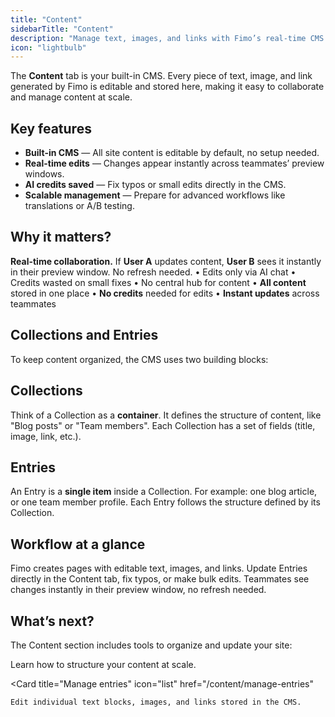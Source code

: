 ```yaml
---
title: "Content"
sidebarTitle: "Content"
description: "Manage text, images, and links with Fimo’s real-time CMS."
icon: "lightbulb"
---
```


The **Content** tab is your built-in CMS. Every piece of text, image, and link generated by Fimo is editable and stored here, making it easy to collaborate and manage content at scale.

## Key features

- **Built-in CMS** — All site content is editable by default, no setup needed.  
- **Real-time edits** — Changes appear instantly across teammates’ preview windows.  
- **AI credits saved** — Fix typos or small edits directly in the CMS.  
- **Scalable management** — Prepare for advanced workflows like translations or A/B testing.  

## Why it matters?

<Tip>
<strong>Real-time collaboration.</strong> If <strong>User A</strong> updates content, <strong>User B</strong> sees it instantly in their preview window. No refresh needed.
</Tip>

<Columns cols={2}>
  <Card title="Without a CMS" icon="ban">
    • Edits only via AI chat  
    • Credits wasted on small fixes  
    • No central hub for content  
  </Card>

  <Card title="With Fimo CMS" icon="check">
    • <strong>All content</strong> stored in one place  
    • <strong>No credits</strong> needed for edits  
    • <strong>Instant updates</strong> across teammates  
  </Card>
</Columns>

## Collections and Entries

To keep content organized, the CMS uses two building blocks:

## <Icon icon="folder-open"/> Collections  
Think of a Collection as a **container**. It defines the structure of content, like "Blog posts" or "Team members". Each Collection has a set of fields (title, image, link, etc.).

## <Icon icon="list"/> Entries  
An Entry is a **single item** inside a Collection. For example: one blog article, or one team member profile. Each Entry follows the structure defined by its Collection.

## Workflow at a glance

<Steps>
  <Step title="Generate your site with AI">
    Fimo creates pages with editable text, images, and links.
  </Step>
  <Step title="Manage content in the CMS">
    Update Entries directly in the Content tab, fix typos, or make bulk edits.
  </Step>
  <Step title="Collaborate in real time">
    Teammates see changes instantly in their preview window, no refresh needed.
  </Step>
</Steps>

## What’s next?

The Content section includes tools to organize and update your site:

<Columns cols={2}>
  <Card
    title="Manage collections"
    icon="folder-open"
    href="/content/manage-collections"
  >
    Learn how to structure your content at scale.
  </Card>

  <Card
    title="Manage entries"
    icon="list"
    href="/content/manage-entries"
  >
    Edit individual text blocks, images, and links stored in the CMS.
  </Card>
</Columns>
